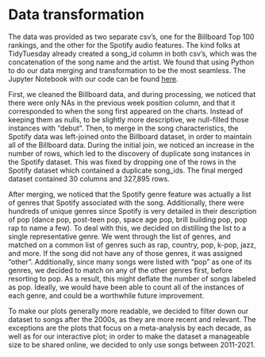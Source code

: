 # Data transformation
 The data was provided as two separate csv’s, one for the Billboard Top 100 rankings, and the other for the Spotify audio features. The kind folks at TidyTuesday already created a song_id column in both csv’s, which was the concatenation of the song name and the artist. We found that using Python to do our data merging and transformation to be the most seamless. The Jupyter Notebook with our code can be found [here](https://github.com/alexandriaGuo/billboard-top-100/blob/main/data_clean.ipynb).
 
First, we cleaned the Billboard data, and during processing, we noticed that there were only NAs in the previous week position column, and that it corresponded to when the song first appeared on the charts. Instead of keeping them as nulls, to be slightly more descriptive, we null-filled those instances with “debut”. Then, to merge in the song characteristics, the Spotify data was left-joined onto the Billboard dataset, in order to maintain all of the Billboard data. During the initial join, we noticed an increase in the number of rows, which led to the discovery of duplicate song instances in the Spotify dataset. This was fixed by dropping one of the rows in the Spotify dataset which contained a duplicate song_ids. The final merged dataset contained 30 columns and 327,895 rows.
  
After merging, we noticed that the Spotify genre feature was actually a list of genres that Spotify associated with the song. Additionally, there were hundreds of unique genres since Spotify is very detailed in their description of pop (dance pop, post-teen pop, space age pop, brill building pop, pop rap to name a few). To deal with this, we decided on distilling the list to a single representative genre. We went through the list of genres, and matched on a common list of genres such as rap, country, pop, k-pop, jazz, and more. If the song did not have any of those genres, it was assigned “other”. Additionally, since many songs were listed with “pop” as one of its genres, we decided to match on any of the other genres first, before resorting to pop. As a result, this might deflate the number of songs labeled as pop. Ideally, we would have been able to count all of the instances of each genre, and could be a worthwhile future improvement. 
  
To make our plots generally more readable, we decided to filter down our dataset to songs after the 2000s, as they are more recent and relevant. The exceptions are the plots that focus on a meta-analysis by each decade, as well as for our interactive plot; in order to make the dataset a manageable size to be shared online, we decided to only use songs between 2011-2021.

